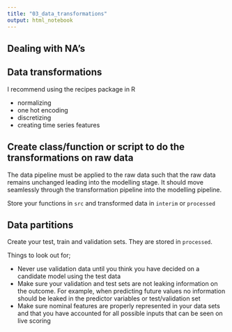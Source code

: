```yaml
---
title: "03_data_transformations"
output: html_notebook
---
```


## Dealing with NA's

## Data transformations

I recommend using the recipes package in R

- normalizing  
- one hot encoding  
- discretizing  
- creating time series features  

## Create class/function or script to do the transformations on raw data

The data pipeline must be applied to the raw data such that the raw data remains unchanged leading into the modelling stage. It should move seamlessly through the transformation pipeline into the modelling pipeline.

Store your functions in `src` and transformed data in `interim` or `processed`

## Data partitions

Create your test, train and validation sets. They are stored in `processed`.

Things to look out for;  

- Never use validation data until you think you have decided on a candidate model using the test data  
- Make sure your validation and test sets are not leaking information on the outcome. For example, when predicting future values no information should be leaked in the predictor variables or test/validation set  
- Make sure nominal features are properly represented in your data sets and that you have accounted for all possible inputs that can be seen on live scoring  


